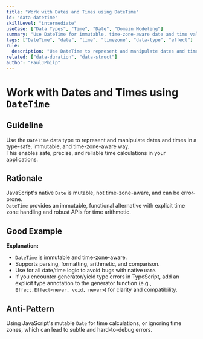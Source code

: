 ```yaml
---
title: "Work with Dates and Times using DateTime"
id: "data-datetime"
skillLevel: "intermediate"
useCase: ["Data Types", "Time", "Date", "Domain Modeling"]
summary: "Use DateTime for immutable, time-zone-aware date and time values, enabling safe and precise time calculations."
tags: ["DateTime", "date", "time", "timezone", "data-type", "effect"]
rule:
  description: "Use DateTime to represent and manipulate dates and times in a type-safe, immutable, and time-zone-aware way."
related: ["data-duration", "data-struct"]
author: "PaulJPhilp"
---
```


# Work with Dates and Times using `DateTime`

## Guideline

Use the `DateTime` data type to represent and manipulate dates and times in a type-safe, immutable, and time-zone-aware way.  
This enables safe, precise, and reliable time calculations in your applications.

## Rationale

JavaScript's native `Date` is mutable, not time-zone-aware, and can be error-prone.  
`DateTime` provides an immutable, functional alternative with explicit time zone handling and robust APIs for time arithmetic.

## Good Example

<Example path="./src/data-datetime.ts" />

**Explanation:**  
- `DateTime` is immutable and time-zone-aware.
- Supports parsing, formatting, arithmetic, and comparison.
- Use for all date/time logic to avoid bugs with native `Date`.
- If you encounter generator/yield type errors in TypeScript, add an explicit type annotation to the generator function (e.g., `Effect.Effect<never, void, never>`) for clarity and compatibility.

## Anti-Pattern

Using JavaScript's mutable `Date` for time calculations, or ignoring time zones, which can lead to subtle and hard-to-debug errors.